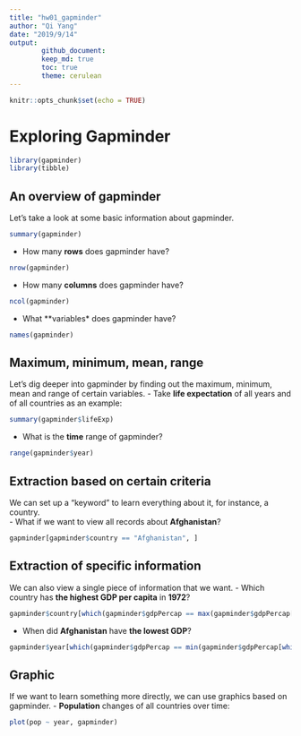 ```yaml
---
title: "hw01_gapminder"
author: "Qi Yang"
date: "2019/9/14"
output: 
        github_document:
        keep_md: true
        toc: true
        theme: cerulean
---
```

```r
knitr::opts_chunk$set(echo = TRUE)
```
# Exploring Gapminder
```r
library(gapminder)
library(tibble)
```
## An overview of gapminder
Let's take a look at some basic information about gapminder.
```r
summary(gapminder)
```
- How many **rows** does gapminder have?
```r
nrow(gapminder)
```
- How many **columns** does gapminder have?
```r
ncol(gapminder)
```
- What **variables* does gapminder have?
```r
names(gapminder)
```
## Maximum, minimum, mean, range
Let's dig deeper into gapminder by finding out the maximum, minimum, mean and range of certain variables. 
- Take **life expectation** of all years and of all countries as an example:
```r
summary(gapminder$lifeExp)
```
- What is the **time** range of gapminder?
```r
range(gapminder$year)
```
## Extraction based on certain criteria 
We can set up a "keyword" to learn everything about it, for instance, a country.  
- What if we want to view all records about **Afghanistan**?
```r
gapminder[gapminder$country == "Afghanistan", ]
```
## Extraction of specific information
We can also view a single piece of information that we want. 
- Which country has **the highest GDP per capita** in **1972**?
```r
gapminder$country[which(gapminder$gdpPercap == max(gapminder$gdpPercap[which(gapminder$year == "1972")]))]
```
- When did **Afghanistan** have **the lowest GDP**?
```r
gapminder$year[which(gapminder$gdpPercap == min(gapminder$gdpPercap[which(gapminder$country == "Afghanistan")]))]
```
## Graphic  
If we want to learn something more directly, we can use graphics based on gapminder. 
- **Population** changes of all countries over time:  
```r
plot(pop ~ year, gapminder)
```